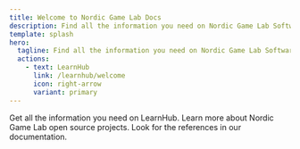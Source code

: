 ```yaml
---
title: Welcome to Nordic Game Lab Docs
description: Find all the information you need on Nordic Game Lab Software.
template: splash
hero:
  tagline: Find all the information you need on Nordic Game Lab Software.
  actions:
    - text: LearnHub
      link: /learnhub/welcome
      icon: right-arrow
      variant: primary
---
```



<CardGrid stagger>
	<LinkCard title="LearnHub" icon="open-book" href="/learnhub/learnhub-node-js-sdk-documentation">
		Get all the information you need on LearnHub.
	</LinkCard>
	<LinkCard title="Projects" icon="add-document" href="/projects/convertlbs">
		Learn more about Nordic Game Lab open source projects.
	</LinkCard>
	<LinkCard title="Reference" icon="setting" href="/reference/example">
		Look for the references in our documentation.
	</LinkCard>
</CardGrid>